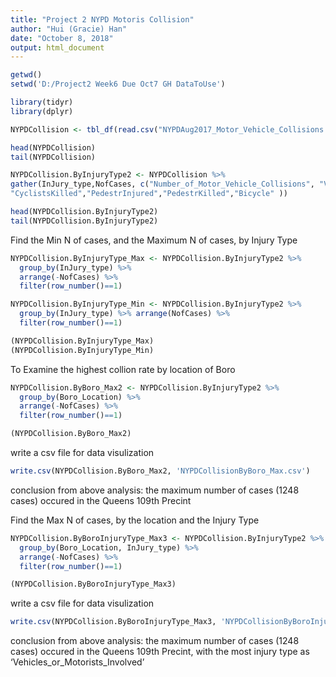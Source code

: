 ---
title: "Project 2 NYPD Motoris Collision"
author: "Hui (Gracie) Han"
date: "October 8, 2018"
output: html_document
---
```{r}
getwd()
setwd('D:/Project2 Week6 Due Oct7 GH DataToUse')
```



```{r}
library(tidyr)
library(dplyr)
```

```{r}
NYPDCollision <- tbl_df(read.csv("NYPDAug2017_Motor_Vehicle_Collisions.csv", stringsAsFactors = FALSE, check.names = FALSE))

head(NYPDCollision)
tail(NYPDCollision)
```

```{r}
NYPDCollision.ByInjuryType2 <- NYPDCollision %>% 
gather(InJury_type,NofCases, c("Number_of_Motor_Vehicle_Collisions", "Vehicles_or_Motorists_Involved", "Injury_or_Fatal_Collisions","MotoristsInjured","MotoristsKilled","PassengInjured","CyclistsInjured",
"CyclistsKilled","PedestrInjured","PedestrKilled","Bicycle" ))

head(NYPDCollision.ByInjuryType2)
tail(NYPDCollision.ByInjuryType2)
```
Find the Min N of cases, and the Maximum N of cases, by Injury Type 
```{r}
NYPDCollision.ByInjuryType_Max <- NYPDCollision.ByInjuryType2 %>% 
  group_by(InJury_type) %>% 
  arrange(-NofCases) %>%
  filter(row_number()==1)

NYPDCollision.ByInjuryType_Min <- NYPDCollision.ByInjuryType2 %>% 
  group_by(InJury_type) %>% arrange(NofCases) %>%
  filter(row_number()==1)

(NYPDCollision.ByInjuryType_Max)
(NYPDCollision.ByInjuryType_Min)
```

To Examine the highest collion rate by location of Boro
```{r}
NYPDCollision.ByBoro_Max2 <- NYPDCollision.ByInjuryType2 %>% 
  group_by(Boro_Location) %>% 
  arrange(-NofCases) %>%
  filter(row_number()==1)

(NYPDCollision.ByBoro_Max2)
```
write a csv file for data visulization
```{r}
write.csv(NYPDCollision.ByBoro_Max2, 'NYPDCollisionByBoro_Max.csv')
```
conclusion from above analysis: the maximum number of cases (1248 cases) occured in the Queens 109th Precint


Find the Max N of cases, by the location and the Injury Type 
```{r}
NYPDCollision.ByBoroInjuryType_Max3 <- NYPDCollision.ByInjuryType2 %>% 
  group_by(Boro_Location, InJury_type) %>% 
  arrange(-NofCases) %>%
  filter(row_number()==1)

(NYPDCollision.ByBoroInjuryType_Max3)

```
write a csv file for data visulization

```{r}
write.csv(NYPDCollision.ByBoroInjuryType_Max3, 'NYPDCollisionByBoroInjuryType_Max.csv')
```
conclusion from above analysis: the maximum number of cases (1248 cases) occured in the Queens 109th Precint, with the most injury type as 'Vehicles_or_Motorists_Involved'
